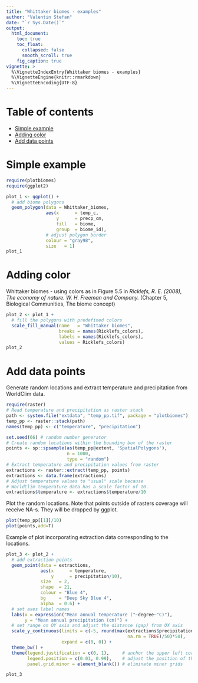 ```yaml
---
title: "Whittaker biomes - examples"
author: "Valentin Stefan"
date: "`r Sys.Date()`"
output:
  html_document:
    toc: true
    toc_float:
      collapsed: false
      smooth_scroll: true
    fig_caption: true
vignette: >
  %\VignetteIndexEntry{Whittaker biomes - examples}
  %\VignetteEngine{knitr::rmarkdown}
  %\VignetteEncoding{UTF-8}
---
```


# Table of contents
- [Simple example](#simple_example)
- [Adding color](#color)
- [Add data points](#data)



<div id='simple_example'/>
# Simple example

```r

require(plotbiomes)
require(ggplot2)

plot_1 <- ggplot() +
  # add biome polygons
  geom_polygon(data = Whittaker_biomes,
               aes(x      = temp_c,
                   y      = precp_cm,
                   fill   = biome,
                   group  = biome_id),
               # adjust polygon border
               colour = "gray98",
               size   = 1)
plot_1
```

<div id='color'/>
# Adding color
Whittaker biomes - using colors as in Figure 5.5 in *Ricklefs, R. E. (2008), The economy of nature. W. H. Freeman and Company.* (Chapter 5, Biological Communities, The biome concept)

```r

plot_2 <- plot_1 +
  # fill the polygons with predefined colors
  scale_fill_manual(name   = "Whittaker biomes",
                    breaks = names(Ricklefs_colors),
                    labels = names(Ricklefs_colors),
                    values = Ricklefs_colors)
plot_2
```

<div id='data'/>
# Add data points

Generate random locations and extract temperature and precipitation from WorldClim data.
```r
require(raster)
# Read temperature and precipitation as raster stack
path <- system.file("extdata", "temp_pp.tif", package = "plotbiomes")
temp_pp <- raster::stack(path)
names(temp_pp) <- c("temperature", "precipitation")

set.seed(66) # random number generator
# Create random locations within the bounding box of the raster
points <- sp::spsample(as(temp_pp@extent, 'SpatialPolygons'), 
                       n = 1000, 
                       type = "random")
# Extract temperature and precipitation values from raster
extractions <- raster::extract(temp_pp, points)
extractions <- data.frame(extractions)
# Adjust temperature values to "usual" scale because
# WorldClim temperature data has a scale factor of 10.
extractions$temperature <- extractions$temperature/10
```

Plot the random locations. Note that points outside of rasters coverage will receive NA-s. They will be dropped by ggplot.
```r
plot(temp_pp[[1]]/10)
plot(points,add=T)
```

Example of plot incorporating extraction data corresponding to the locations.
```r
plot_3 <- plot_2 +
  # add extraction points
  geom_point(data = extractions, 
             aes(x      = temperature, 
                 y      = precipitation/10), 
             size   = 2,
             shape  = 21,
             colour = "Blue 4", 
             bg     = "Deep Sky Blue 4",
             alpha  = 0.6) +
  # set axes label names
  labs(x = expression("Mean annual temperature ("~degree~"C)"),
       y = "Mean annual precipitation (cm)") +
  # set range on OY axis and adjust the distance (gap) from OX axis
  scale_y_continuous(limits = c(-5, round(max(extractions$precipitation/10, 
                                              na.rm = TRUE)/50)*50), 
                     expand = c(0, 0)) +
  theme_bw() +
  theme(legend.justification = c(0, 1),     # anchor the upper left corner of the legend box
        legend.position = c(0.01, 0.99),    # adjust the position of the corner relative to axes
        panel.grid.minor = element_blank()) # eliminate minor grids

plot_3
```
